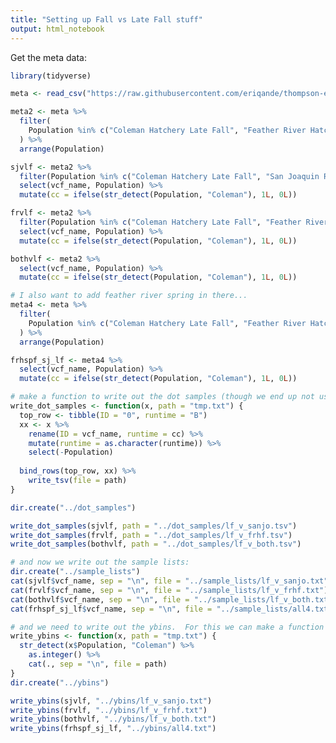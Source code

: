 ```yaml
---
title: "Setting up Fall vs Late Fall stuff"
output: html_notebook
---
```



Get the meta data:
```r
library(tidyverse)

meta <- read_csv("https://raw.githubusercontent.com/eriqande/thompson-et-al-2020-chinook-salmon-migration-timing/master/data/wgs-chinook-samples.csv")

meta2 <- meta %>% 
  filter(
    Population %in% c("Coleman Hatchery Late Fall", "Feather River Hatchery Fall", "San Joaquin River Fall")
  ) %>%
  arrange(Population)

sjvlf <- meta2 %>%
  filter(Population %in% c("Coleman Hatchery Late Fall", "San Joaquin River Fall")) %>%
  select(vcf_name, Population) %>%
  mutate(cc = ifelse(str_detect(Population, "Coleman"), 1L, 0L))

frvlf <- meta2 %>%
  filter(Population %in% c("Coleman Hatchery Late Fall", "Feather River Hatchery Fall")) %>%
  select(vcf_name, Population) %>%
  mutate(cc = ifelse(str_detect(Population, "Coleman"), 1L, 0L))

bothvlf <- meta2 %>%
  select(vcf_name, Population) %>%
  mutate(cc = ifelse(str_detect(Population, "Coleman"), 1L, 0L))

# I also want to add feather river spring in there...
meta4 <- meta %>% 
  filter(
    Population %in% c("Coleman Hatchery Late Fall", "Feather River Hatchery Fall", "San Joaquin River Fall", "Feather River Hatchery Fall")
  ) %>%
  arrange(Population)

frhspf_sj_lf <- meta4 %>%
  select(vcf_name, Population) %>%
  mutate(cc = ifelse(str_detect(Population, "Coleman"), 1L, 0L))

# make a function to write out the dot samples (though we end up not using them)
write_dot_samples <- function(x, path = "tmp.txt") {
  top_row <- tibble(ID = "0", runtime = "B")
  xx <- x %>%
    rename(ID = vcf_name, runtime = cc) %>%
    mutate(runtime = as.character(runtime)) %>%
    select(-Population)
  
  bind_rows(top_row, xx) %>%
    write_tsv(file = path)
}

dir.create("../dot_samples")

write_dot_samples(sjvlf, path = "../dot_samples/lf_v_sanjo.tsv")
write_dot_samples(frvlf, path = "../dot_samples/lf_v_frhf.tsv")
write_dot_samples(bothvlf, path = "../dot_samples/lf_v_both.tsv")

# and now we write out the sample lists:
dir.create("../sample_lists")
cat(sjvlf$vcf_name, sep = "\n", file = "../sample_lists/lf_v_sanjo.txt")
cat(frvlf$vcf_name, sep = "\n", file = "../sample_lists/lf_v_frhf.txt")
cat(bothvlf$vcf_name, sep = "\n", file = "../sample_lists/lf_v_both.txt") 
cat(frhspf_sj_lf$vcf_name, sep = "\n", file = "../sample_lists/all4.txt")

# and we need to write out the ybins.  For this we can make a function
write_ybins <- function(x, path = "tmp.txt") {
  str_detect(x$Population, "Coleman") %>%
    as.integer() %>%
    cat(., sep = "\n", file = path)
}
dir.create("../ybins")

write_ybins(sjvlf, "../ybins/lf_v_sanjo.txt")
write_ybins(frvlf, "../ybins/lf_v_frhf.txt")
write_ybins(bothvlf, "../ybins/lf_v_both.txt")
write_ybins(frhspf_sj_lf, "../ybins/all4.txt")
```